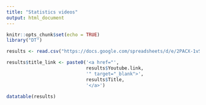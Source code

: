 ```yaml
---
title: "Statistics videos"
output: html_document
---
```


```r
knitr::opts_chunk$set(echo = TRUE)
library("DT")
```


```r
results <- read.csv("https://docs.google.com/spreadsheets/d/e/2PACX-1vSlE5LD2CN1cKgbrhBjAseRQfs-ic8nWzSjvDIHNYU4Eh9J56hsielJulXm9xdmsQ/pub?gid=353127445&single=true&output=csv")

results$title_link <- paste0('<a href="', 
                             results$Youtube.link,
                             '" target="_blank">',
                             results$Title,
                             '</a>')

datatable(results)
```

